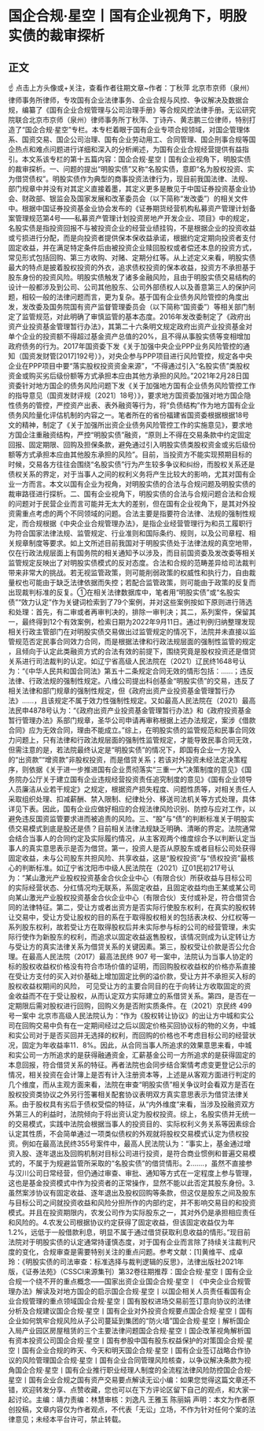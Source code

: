 # 国企合规·星空丨国有企业视角下，明股实债的裁审探析
## 正文
☝ 点击上方头像或+关注，查看作者往期文章~作者：丁秋萍 北京市京师（泉州）律师事务所律师，专攻国有企业法律事务、企业合规与风控、争议解决及数据合规，编纂了《国有企业合规管理与公司治理手册》等合规风控法律手册。无讼研究院联合北京市京师（泉州）律师事务所丁秋萍、丁诗卉、黄志鹏三位律师，特别打造了“国企合规·星空”专栏。本专栏着眼于国有企业专项合规领域，对国企管理体系、国资交易、国企公司治理、国有企业劳动用工、合同管理、国企刑事合规等国企热点和难点问题进行详细和深入的分析阐述，为国有企业合规经营提供有益指引。本文系该专栏的第十五篇内容：国企合规·星空丨国有企业视角下，明股实债的裁审探析。一、问题的提出“明股实债”又称“名股实债，意即“名为股权投资、实为借贷债权”。明股实债作为典型的商事投资法律行为，现目前我国法律、法规、部门规章中并没有对其定义直接着墨，其定义更多是散见于中国证券投资基金业协会、财政部、银监会及国家发展和改革委员会（以下简称“发改委”）的相关文件中。根据中国证券投资基金业协会发布的《证券期货经营机构私募资产管理计划备案管理规范第4号——私募资产管理计划投资房地产开发企业、项目》中的规定，名股实债是指投资回报不与被投资企业的经营业绩挂钩，不是根据企业的投资收益或亏损进行分配，而是向投资者提供保本保收益承诺，根据约定定期向投资者支付固定收益，并在满足特定条件后由被投资企业赎回股权或者偿还本息的投资方式，常见形式包括回购、第三方收购、对赌、定期分红等。从上述定义来看，明股实债最大的特点是披着股权投资的外衣，追求债权投资的保本收益，投资方不承担基于股东身份的投资风险。明股实债触发了诸多金融风险，且由于明股实债交易结构的设计一般都涉及到公司、公司其他股东、公司外部债权人以及善意第三人的保护问题，相较一般的法律问题而言，更为复杂。基于国有企业债务风险管控的角度出发，发改委及国务院国有资产监督管理委员会（以下简称“国资委”）等相关部门制定了监管规范，对此明确了审慎监管的基本态度。2016年发改委制定了《政府出资产业投资基金管理暂行办法》，其第二十六条明文规定政府出资产业投资基金对单个企业的投资额不得超过基金资产总值的20%，且不得从事股实债等变相增加政府债务的行为。2017年国资委下发《关于加强中央企业PPP业务风险管控的通知（国资发财管[2017]192号）》，对央企参与PPP项目进行风险管控，规定各中央企业在PPP项目中要“落实股权投资资金来源”，“不得通过引入“名股实债”类股权资金或购买劣后级份额等方式承担本应由其他方承担的风险。”2021年2月28日国资委针对地方国企的债务风险问题下发《关于加强地方国有企业债务风险管控工作的指导意见（国资发财评规〔2021〕18号）》，要求地方国资委加强对地方国企隐性债务的管控，严控资产出表、表外融资等行为，将“负债结构”作为地方国有企业债务风险量化评估机制的内容之一。笔者所在的省份福建省国资委根据根据18号文的精神，制定了《关于加强所出资企业债务风险管控工作的实施意见》，要求地方国企注重融资结构，严控“明股实债”融资，“原则上不得在交易条款中约定固定回报、固定期限、回购及担保条款，避免通过引入明股实债类股权资金或劣后级份额等方式承担本应由其他股东承担的风险”。目前，当投资方不能实现预期目标的时候，交易各方往往会围绕“名股实债”行为产生较多争议和纠纷，而股权关系还是债权关系的界定，对于当事人之间的权利义务将产生比较大的影响，尤其对国有企业一方而言。本文以国有企业为视角，对明股实债的合法与合规问题及明股实债的裁审路径进行探析。二、国有企业视角下，明股实债的合法与合规问题合法和合规的问题对于民营企业而言可能并无太大的差别，但在国有企业视角下，是其对外投资需重点考虑的两个不同领域的问题。合法主要是指要符合法律、法规的强制性规定，而合规根据《中央企业合规管理办法》，是指企业经营管理行为和员工履职行为符合国家法律法规、监管规定、行业准则和国际条约、规则，以及公司章程、相关规章制度等要求。如上文所述目前我国对于明股实债处于法律法规的真空地带，仅在行政法规层面上有国务院的相关通知予以涉及，而目前国资委及发改委等相关监管规定反映出了对明股实债模式的反对态度。合法和合规的范畴差异给司法裁判带来非常大的挑战。若无视监管政策，则可能削弱政策的权威性和执行力，自由裁量权也可能由于缺乏法律依据而失控；若配合监管政策，则可能由于政策的反复而出现裁判标准的反复。①在相关法律数据库中，笔者用“明股实债”或“名股实债”“效力认定”作为关键词检索到了79个案例，并对这些案例按如下原则进行筛选和处理：首先，有二审或者再审判决的，排除一审判决；其二，系列案件，保留其一，最终得到12个有效案例，检索日期为2022年9月11日。通过判例归纳整理发现相关行政主管部门在对明股实债交易做出过监管规定的情况下，法院并未直接以监管规范否定民事合同效力合同，而是根据法律和行政法规层面的强制性监管的规定 ，且倾向于认定此类融资方式的合法有效的前提下，围绕究竟是股权投资还是借贷关系进行司法裁判的认定。如辽宁省高级人民法院在（2021）辽民终1648号认为：“《中华人民共和国合同法》第五十二条规定合同无效的情形包括：……；违反法律、行政法规的强制性规定。八维公司提出科创基金“明股实债”的交易，违反了相关法律和部门规章的强制性规定，但《政府出资产业投资基金管理暂行办法》……，且该规定不属于效力性强制性规定。又如最高人民法院在（2021）最高法民申4878号认为：“《政府出资产业投资基金管理暂行办法》和《政府投资基金暂行管理办法》系部门规章，圣华公司申请再审称根据上述办法规定，案涉《借款合同》应为无效合同，理由不能成立。”综上，在明股实债的监管规范和民事合同效力问题上，只有法律和行政法规层面的强制性监管规定，才能导致民事合同无效，但需注意的是，若法院最终认定是“明股实债”的情况下，即国有企业一方投入的“出资款”“增资款”非股权投资，而是借贷关系；若该对外投资未经法定决策程序，则依据《关于进一步推进国有企业贯彻落实“三重一大”决策制度的意见》《国务院办公厅关于建立国有企业违规经营投资责任追究制度的意见》《国有企业领导人员廉洁从业若干规定》之规定，根据资产损失程度、问题性质等，对相关责任人采取组织处理、扣减薪酬、禁入限制、纪律处分、移送司法机关等方式处理，具体详见下表。因此，国有企业应做好相应的合规法律风险识别、防控与应对工作，以避免违反国资监管要求进而被追责的风险。三、“股”与“债”的判断标准关于明股实债交易模式到底是股还是债？目前相关法律法规缺乏明确、清晰的界定。法院通常会结合当事人的合同约定及实际履约情况，从主客观两个维度综合予以判断认定当事人的真实意思表示是否为借贷。第一，投资人是否从原股东或者目标公司处获得固定收益，未与公司股东共担风险、共享收益，这是“股权投资”与“债权投资”最核心的判断标准。如辽宁省沈阳市中级人民法院在（2021）辽01民初217号认为：“某山激光产业股权投资基金合伙企业中心（有限合伙）所获收益与目标公司的实际经营状态、分红情况均无联系，系固定收益，且固定收益均由王某或某公司向某山激光产业股权投资基金合伙企业中心（有限合伙）支付或补足，符合借贷合同的法律特征。第二，受让方或者出资方是否实际行使股东权利，在真实的股权转让交易中，受让方受让股权的目的系在于取得股权相关的包括表决权、分红权等一系列股东权利，故若受让方在取得股权后并未实际参与标的公司的经营管理，未实际行使作为新股东的权利，而追求以固定收益返售股权，该情况则成为认定转让方与受让方的真实法律关系为借贷关系的关键因素。第三，股权受让价款是否公允合理。在最高人民法院（2017）最高法民终 907 号一案中，法院认为当事人协定的标的股权收益权价格没有符合市场价值的证明，而回购股权收益权的价格亦系直接在受让方支付的买入对价基础上增加固定比例的溢价款，受让方并不承担买入标的股权收益权期间的风险， 可见受让方的主要合同目的在于向转让方收取固定的资金收益而不在于受让股权，从而认定双方实际建立的系借贷关系。第四，是否在一定期限后需对股权进行回购，回购义务是否附实质条件。在（2021）京民终 499 号一案中 北京市高级人民法院认为：“作为《股权转让协议》的出让方中城和实公司在回购交易中负有在一定期间经过之后以固定价格买回协议标的物的义务，中城和实公司对于是否买回并无选择的权利，而回购的价格也不考虑目标公司的经营状况，固定为年收益率11．8%。因此，从合同当事人所追求的效果意思来看，中城和实公司一方所追求的是获得融通资金，汇薪基金公司一方所追求的是获得固定的本息回报，符合借贷关系的特征。再者法院也会同步结合案情考虑变更登记公示的情况，相关投资在会计簿上是否有计入注册资本等，上述是从客观方面进行判定的几个维度，而从主观方面来看，法院在审查“明股实债”相关争议时会看双方是否在股权投资类协议之外另行签署相关配套协议表明双方真实意思表示为借贷法律关系。由于股权具有劣后于债权受偿的特征，从“内外维度“来看，当涉及投融资双方外第三人的利益时，法院倾向于将出资认定为股权投资。综上，名股实债并无统一的交易模式，实践中法院会根据当事人的投资目的、实际权利义务关系等因素综合认定其性质，不会简单通过一项类似债权的外观就将股权交易模式认定为债权投资。例如在最高法民终355号案件中，最高人民法院认为：“事实上，基金通过增资入股、逐年退出及回购机制对目标公司进行投资，是符合商业惯例和普遍交易模式的，不属于为规避监管所采取的“名股实债”的借贷情形。2.……，虽然不直接参与汉川公司日常经营，但仍通过审查、审批、通知等方式在一定程度上参与管理，这也是基金投资模式中作为投资者的正常操作，显然不能以此否定其股东身份。3.虽然案涉协议有固定收益、逐年退出及股权回购等条款，但这仅是股东之间及股东与目标公司之间就投资收益和风险分担所作的内部约定，并不影响交易目的和投资模式。并且在投资期限内，农发公司作为实际股东之一，其对外仍是承担相应责任和风险的。4.农发公司根据协议约定获得了固定收益，但该固定收益仅为年1.2%，远低于一般借款利息，明显不属于通过借贷获取利息收益的情形。”现目前法院对于明股实债的认定通常持谨慎态度，对于国有企业而言除了持续关注裁判尺度的变化，合规审查是需要特别关注的重点问题。参考文献：[1]黄维平、成卓玲：《明股实债的司法审查：标准选择与裁判逻辑的反思》，法律出版社2021年版，《证券法苑》（CSSCI来源集刊）第32卷往期推荐：国企合规·星空丨国有企业合规一个绕不开的重点概念——国家出资企业国企合规·星空丨《中央企业合规管理办法》解读及对地方国企的启示国企合规·星空丨以国企相关人员责任看国有企业合规管理的重点领域国企合规·星空丨国有股权进场交易前签订意向协议的法律分析及合规建议国企合规·星空丨国有企业对外投资合规要点国企合规·星空丨国有企业如何筑牢合规风险从子公司蔓延到集团的“防火墙”国企合规·星空丨解析国企入局产业园区房屋租赁的三个主要法律问题国企合规·星空丨国企改革视角解析国有资本投资公司国企合规·星空丨国有参股中国有股东权益保护的对策国企合规·星空丨国有企业合规的昨天、今天和明天国企合规·星空丨国有企业签订战略合作协议的风险管理国企合规·星空丨国有企业合同管理风险核查，以争议解决条款为视角国企合规·星空丨国有企业推行职业经理人制度的全流程法律风险防控国企合规·星空丨国有企业合规之国有资产交易要点解读无讼小编：如果您觉得这篇文章还不错，欢迎转发分享、点赞收藏，您也可以在下方评论区留下自己的观点，和大家一起讨论。主编：靖力责编：林慧审核：刘逸凡 王雅玉 陈丽娟 声明：本文为作者原创投稿，文章内容仅为作者观点，不代表「无讼」立场，不作为针对任何个案的法律意见；未经本平台许可，禁止转载。